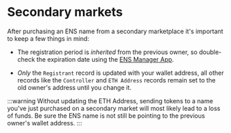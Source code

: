 # Secondary markets
After purchasing an ENS name from a secondary marketplace it's important to keep a few things in mind:

 * The registration period is *inherited* from the previous owner, so double-check the expiration date using the [ENS Manager App](https://app.ens.domains).
  
 * *Only* the `Registrant` record is updated with your wallet address, all other records like the `Controller` and `ETH Address` records remain set to the old owner's address until you change it.

:::warning
Without updating the ETH Address, sending tokens to a name you've just purchased on a secondary market will most likely lead to a loss of funds. Be sure 
the ENS name is not still be pointing to the previous owner's wallet address.
:::